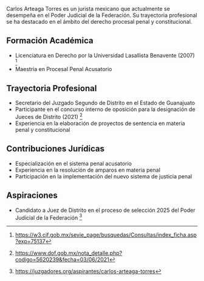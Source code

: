 Carlos Arteaga Torres es un jurista mexicano que actualmente se desempeña en el Poder Judicial de la Federación. Su trayectoria profesional se ha destacado en el ámbito del derecho procesal penal y constitucional.

## Formación Académica

- Licenciatura en Derecho por la Universidad Lasallista Benavente (2007) [^1]
- Maestría en Procesal Penal Acusatorio

## Trayectoria Profesional

- Secretario del Juzgado Segundo de Distrito en el Estado de Guanajuato
- Participante en el concurso interno de oposición para la designación de Jueces de Distrito (2021) [^2]
- Experiencia en la elaboración de proyectos de sentencia en materia penal y constitucional

## Contribuciones Jurídicas

- Especialización en el sistema penal acusatorio
- Experiencia en la resolución de amparos en materia penal
- Participación en la implementación del nuevo sistema de justicia penal

## Aspiraciones

- Candidato a Juez de Distrito en el proceso de selección 2025 del Poder Judicial de la Federación [^3]

[^1]: https://w3.cjf.gob.mx/sevie_page/busquedas/Consultas/index_ficha.asp?exp=75137
[^2]: https://www.dof.gob.mx/nota_detalle.php?codigo=5620239&fecha=03/06/2021
[^3]: https://juzgadores.org/aspirantes/carlos-arteaga-torres
